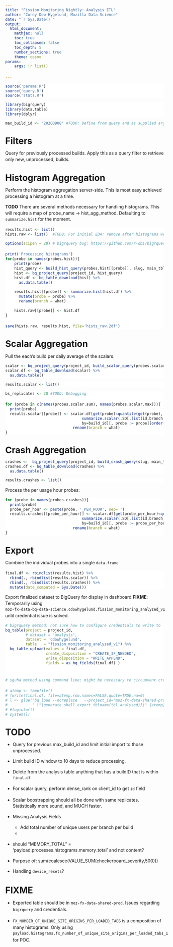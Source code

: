 ```yaml
---
title: "Fission Monitoring Nightly: Analysis ETL"
author: "Corey Dow-Hygelund, Mozilla Data Science"
date: "`r Sys.Date()`"
output:
  html_document:
    mathjax: null
    toc: true
    toc_collapsed: false
    toc_depth: 5
    number_sections: true
    theme: cosmo
params:
    args: !r list()

---
```


<style>
body {
    line-height: 1.4em;
    width: 100%;
    }
.plotly {
    text-align: center;
    width: 75vw;
    position: relative;
    margin-left: calc((100% - 75vw)/2);
}
.zimg img {
    text-align: center;
    width: 75vw;
    position: relative;
    margin-left: calc((100% - 75vw)/2);
}
.r {
    background-color: white;
    border: 0;
        }
        
pre code, pre, code {
  white-space: pre !important;
  overflow-x: scroll !important;
  word-break: keep-all !important;
  word-wrap: initial !important;
}
.caption {
    font-size: 80%;
    font-style: italic;
    font-weight:bold;
        }

caption {
    font-size: 80%;
    font-style: italic;
    font-weight: bold;
        }

h3, .h3 {
    margin-top: 100px;
    }
    

</style>


```r
source('params.R')
source('query.R')
source('stats.R')
```


```r
library(bigrquery)
library(data.table)
library(dplyr)
```

```r
max_build_id <- '20200908' #TODO: Define from query and as supplied arg
```


# Filters

Query for previously processed builds. Apply this as a query filter to retrieve only new, unprocessed, builds. 

# Histogram Aggregation

Perform the histogram aggregation server-side. This is most easy achieved processing a histogram at a time. 

**TODO** There are several methods necessary for handling histograms. This will require a map of probe_name -> hist_agg_method. Defaulting to `summarize.hist` for the moment. 


```r
results.hist <- list()
hists.raw <- list()  #TODO: For initial EDA: remove after histograms well-understood
```

```r
options(scipen = 20) # bigrquery bug: https://github.com/r-dbi/bigrquery/issues/395 

print('Processing histograms')
for(probe in names(probes.hist)){
    print(probe)
    hist_query <- build_hist_query(probes.hist[[probe]], slug, main_tbl, max_build_id)
    hist <- bq_project_query(project_id, hist_query)
    hist.df <- bq_table_download(hist) %>%
      as.data.table()
    
    results.hist[[probe]] <- summarize.hist(hist.df) %>% 
      mutate(probe = probe) %>%
      rename(branch = what)
    
    hists.raw[[probe]] <- hist.df
}

save(hists.raw, results.hist, file='hists_raw.2df')
```


# Scalar Aggregation

Pull the each's build per daily average of the scalars. 
```r
scalar <- bq_project_query(project_id, build_scalar_query(probes.scalar.sum, probes.scalar.mean, slug, main_tbl, max_build_id))
scalar.df <- bq_table_download(scalar) %>%
  as.data.table()
```
```r
results.scalar <- list()
```

```r
bs_replicates <- 20 #TODO: Debugging

for (probe in c(names(probes.scalar.sum), names(probes.scalar.max))){
  print(probe)
  results.scalar[[probe]] <- scalar.df[get(probe)<quantile(get(probe), perc.high, na.rm = TRUE),
                                  summarize.scalar(.SD[,list(id,branch,x=get(probe))], "x", bs_replicates, stat=mean.narm),
                                  by=build_id][, probe := probe][order(build_id, what),] %>%
                              rename(branch = what)
}
```

# Crash Aggregation

```r
crashes <-  bq_project_query(project_id, build_crash_query(slug, main_tbl, max_build_id))
crashes.df <- bq_table_download(crashes) %>%
  as.data.table()
```

```r
results.crashes <- list()
```

Process the per usage hour probes:
```r
for (probe in names(probes.crashes)){
  print(probe)
  probe_per_hour <- paste(probe, '_PER_HOUR', sep='') 
  results.crashes[[probe_per_hour]] <- scalar.df[get(probe_per_hour)<quantile(get(probe_per_hour), perc.high, na.rm = TRUE),
                                  summarize.scalar(.SD[,list(id,branch,x=1000*get(probe_per_hour))], "x", bs_replicates, stat=mean.narm),
                                  by=build_id][, probe := probe_per_hour][order(build_id, what),] %>%
                              rename(branch = what)
}
```

# Export

Combine the individual probes into a single `data.frame`

```r
final.df <- rbindlist(results.hist) %>%
  rbind(., rbindlist(results.scalar)) %>%
  rbind(., rbindlist(results.crashes)) %>%
  mutate(date_computed = Sys.Date())

```

Export finalized dataset to BigQuery for display in dashboard
**FIXME**: Temporarily using `moz-fx-data-bq-data-science.cdowhygelund.fission_monitoring_analyzed_v1` until credential issue is solved.

```r
# bigrquery method: not sure how to configure credentials to write to `moz-fx-data-shared-prod`
bq_table(project = project_id,
         # dataset = "analysis",
         dataset = 'cdowhygelund',
         table   = "fission_monitoring_analyzed_v1") %>%
  bq_table_upload(values = final.df,
                  create_disposition = "CREATE_IF_NEEDED",
                  write_disposition = "WRITE_APPEND",
                  fields = as_bq_fields(final.df) )


# sguha method using command line: might be necessary to circumvent credentials issue

# atemp <- tempfile()
# fwrite(final.df, file=atemp,row.names=FALSE,quote=TRUE,na=0)
# l <- glue("bq load --noreplace   --project_id='moz-fx-data-shared-prod'  --source_format=CSV --skip_leading_rows=1 --null_marker=NA",
#           " \"{generate_shell_export_tblname(tbl.analyzed)}\" {atemp} ./tbl_analyzed_fields.json")
# #loginfo(l)
# system(l)
```


# TODO

* Query for previous max_build_id and limit initial import to those unprocessed. 
* Limit build ID window to 10 days to reduce processing. 
* Delete from the analysis table anything that has a buildID that is within `final.df`
* For scalar query, perform dense_rank on client_id to get `id` field
* Scalar boostrapping should all be done with same replicates. Statistically more sound, and MUCH faster. 

* Missing Analysis Fields
  - Add total number of unique users per branch per build
  - 
* should "MEMORY_TOTAL" = 'payload.processes.histograms.memory_total' and not content?
* Purpose of: sum(coalesce(VALUE_SUM(checkerboard_severity,500))) 
* Handling `device_resets`?


# FIXME
* Exported table should be in `moz-fx-data-shared-prod`. Issues regarding `bigrquery` and credentials. 

* `FX_NUMBER_OF_UNIQUE_SITE_ORIGINS_PER_LOADED_TABS` is a composition of many histograms. Only using `payload.histograms.fx_number_of_unique_site_origins_per_loaded_tabs_1` for POC. 
